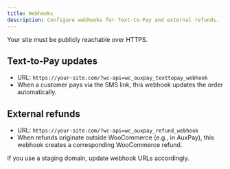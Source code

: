 ```yaml
---
title: Webhooks
description: Configure webhooks for Text‑to‑Pay and external refunds.
---
```


Your site must be publicly reachable over HTTPS.

## Text‑to‑Pay updates
- URL: `https://your-site.com/?wc-api=wc_auxpay_texttopay_webhook`
- When a customer pays via the SMS link, this webhook updates the order automatically.

## External refunds
- URL: `https://your-site.com/?wc-api=wc_auxpay_refund_webhook`
- When refunds originate outside WooCommerce (e.g., in AuxPay), this webhook creates a corresponding WooCommerce refund.

<Callout type="info">
If you use a staging domain, update webhook URLs accordingly.
</Callout>
